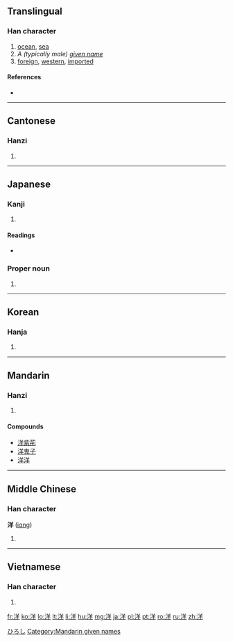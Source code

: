 ==Translingual==

===Han character===
{{Han char|rn=85|rad=水|as=06|sn=9|four=3815<sub>1</sub>|canj=水廿手 (ETQ)|ids=⿰[[氵]][[羊]]}}

# [[ocean]], [[sea]]
# ''A (typically male) [[given name]]''
# [[foreign]], [[western]], [[imported]]

====References====
* {{Han ref|kx=0619.280|dkj=17363|dj=1014.190|hdz=31615.110|uh=6D0B|ud=27915|bh=AC76|bd=44150}}

----

==Cantonese==

===Hanzi===
{{yue-hanzi|jyut=|y=yeung4}}

# {{defn|lang=yue|sort=水06}}

----

==Japanese==

===Kanji===
{{ja-kanji|grade=3|rs=水06}}

# {{defn|lang=ja|sort=水06}}

====Readings====
* {{ja-readings|on=[[よう]] (yō), [[しょう]] (shō)|kun=[[なだ]] (nada), [[ひろし]] (hiroshi)}}

===Proper noun===
{{ja-pos|k|proper|hira=ひろし|rom=Hiroshi}}

# {{given name|male|lang=ja}}

[[Category:Japanese male given names|ひろし]]

----

==Korean==

===Hanja===
{{ko-hanja|hangeul=양|eumhun=|rv=yang|mr=yang|y=yang}}

# {{defn|lang=ko|sort=水06}}

----

==Mandarin==
{{wikipedia|lang=cmn|sc=Hani}}

===Hanzi===
{{cmn-hanzi|pin=[[yáng]] ([[yang2]]), [[Yáng]] ([[Yang2]])|wg=yang<sup>2</sup>, Yang<sup>2</sup>}}

# {{defn|lang=cmn|sort=水06}}

====Compounds====
* [[洋紫荊]]
* [[洋鬼子]]
* [[洋洋]]

----

==Middle Chinese==
{{wikipedia|lang=lzh|sc=Hani}}

===Han character===
'''洋''' ([[iɑng]])

# {{defn|lang=zhx-mid|sort=水06}}

----

==Vietnamese==

===Han character===
{{vi-hantu|[[dương]]|rs=水06}}

# {{defn|lang=vi|sort=水06}}

[[Category:Mandarin given names]]

[[fr:洋]]
[[ko:洋]]
[[lo:洋]]
[[lt:洋]]
[[li:洋]]
[[hu:洋]]
[[mg:洋]]
[[ja:洋]]
[[pl:洋]]
[[pt:洋]]
[[ro:洋]]
[[ru:洋]]
[[zh:洋]]